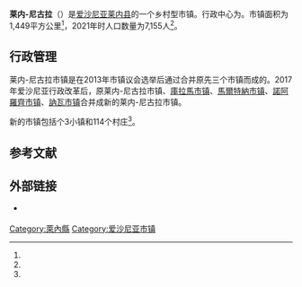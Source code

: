 {{Infobox settlement
| name                    = 莱内-尼古拉
| native_name             = Lääne-Nigula vald
| native_name_lang        = et
| settlement_type         = [[愛沙尼亞行政區劃|市镇]]
| image_skyline           = Lääne-Nigula kirik.IMG 1136.jpg
| image_caption           = 莱内-尼古拉教堂
| image_flag              = Lääne-Nigula valla lipp.svg
| flag_size               = 125px
| image_shield            = Lääne-Nigula valla vapp.svg
| shield_size             = 75px
| image_map               = Eesti Lääne-Nigula vald 2017.svg
| map_caption             = 莱内-尼古拉市镇在爱沙尼亚的位置
| pushpin_map             = 
| pushpin_label_position  = 
| pushpin_map_alt         = 
| pushpin_map_caption     = 
| coordinates             = 
| coor_pinpoint           = 
| coordinates_footnotes   = 
| subdivision_type        = [[世界政區索引|国家]]
| subdivision_name        = [[愛沙尼亞|愛沙尼亞]]
| subdivision_type1       = [[愛沙尼亞行政區劃|县]]
| subdivision_name1       = [[莱内县|莱内县]]
| seat_type               = 行政中心
| seat                    = {{link-et|塔埃布拉|Taebla}}
| established_title       = 合并成立
| established_date        = 2017年10月21日
| government_footnotes    = 
| leader_party            = 
| leader_title            = 
| leader_name             = 
| unit_pref               = Metric
| area_footnotes          = <ref name="haldus"/>
| area_note               = 
| area_water_percent      = 
| area_rank               = 
| area_total_km2          = 1448.77
| elevation_footnotes     = 
| elevation_m             = 
| population_as_of        = 2021年
| population_footnotes    = <ref name="demog"/>
| population_total        = 7,155
| population_density_km2  = auto
| population_note         = 
| timezone1               = 
| utc_offset1             = 
| timezone1_DST           = 
| utc_offset1_DST         = 
| postal_code_type        = 邮政编码
| postal_code             = 
| area_code_type          = 
| area_code               = 
| iso_code                = 
| website                 = {{URL|https://www.laanenigula.ee/}}
| footnotes               = 
}}
'''莱内-尼古拉'''（{{lang-et|Lääne-Nigula vald}}）是[[爱沙尼亚|爱沙尼亚]][[莱内县|莱内县]]的一个乡村型市镇。行政中心为{{link-et|塔埃布拉|Taebla}}。市镇面积为1,449平方公里<ref name="haldus"/>，2021年时人口数量为7,155人<ref name="demog"/>。

== 行政管理 ==
莱内-尼古拉市镇是在2013年市镇议会选举后通过合并原先三个市镇而成的。2017年爱沙尼亚行政改革后，原莱内-尼古拉市镇、[[庫拉馬鄉|庫拉馬市镇]]、[[馬爾特納鄉|馬爾特納市镇]]、[[諾阿羅齊鄉|諾阿羅齊市镇]]、[[訥瓦鄉|訥瓦市镇]]合并成新的莱内-尼古拉市镇。

新的市镇包括个3小镇和114个村庄<ref name="Asustus"/>。

== 参考文献 ==
{{Reflist|30em|refs=
<ref name="demog">{{cite web | url = https://www.elvl.ee/elanike-arv | title = Elanike demograafiline jaotus KOV-de kaupa | language = et | publisher = Eesti Linnade ja Valdade Liit | date = 2021-01-06 | accessdate = 2021-04-02 | archive-date = 2020-12-05 | archive-url = https://web.archive.org/web/20201205023600/https://www.elvl.ee/elanike-arv | dead-url = no }}</ref>

<ref name="haldus">{{cite web | url = https://haldusreform.fin.ee/static/sites/3/2018/02/ulevaade_omavalitsused_2018.xlsx | title = Ühinenud ja kõikide omavalitsuste ülevaade (sh KOV kontaktandmed ja omavalitsusjuhid) | format = xlsx | language = et | publisher = haldusreform.fin.ee | date = 2018-03 | accessdate = 2021-04-02 | archive-date = 2018-04-02 | archive-url = https://web.archive.org/web/20180402225522/https://haldusreform.fin.ee/static/sites/3/2018/02/ulevaade_omavalitsused_2018.xlsx | dead-url = no }}</ref>

<ref name="Asustus">{{cite web | url = https://www.riigiteataja.ee/aktilisa/1020/2201/8005/Asustusuksuste_nimistu_lisa_30012018.pdf | title = Asustusüksuste nimistu | format = pdf | language = et | publisher = riigiteataja.ee | date = 2018-01-30 | accessdate = 2021-04-02 | archive-date = 2018-05-10 | archive-url = https://web.archive.org/web/20180510185113/https://www.riigiteataja.ee/aktilisa/1020/2201/8005/Asustusuksuste_nimistu_lisa_30012018.pdf | dead-url = no }}</ref>
}}

== 外部链接 ==
{{commonscat|Lääne-Nigula Parish|position=left}}
* {{Official site|https://www.laanenigula.ee/}} {{et icon}}

{{DEFAULTSORT:Laane-Nigula vald}}
[[Category:萊內縣|Category:萊內縣]]
[[Category:爱沙尼亚市镇|Category:爱沙尼亚市镇]]